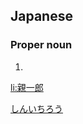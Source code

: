 ==Japanese==
{{ja-kanjitab|しん|いち|ろう|yomi=o}}

===Proper noun===
{{ja-pos|proper|しんいちろう}}

# {{given name|male|lang=ja}}

[[Category:Japanese male given names|しんいちろう]]

[[li:親一郎]]